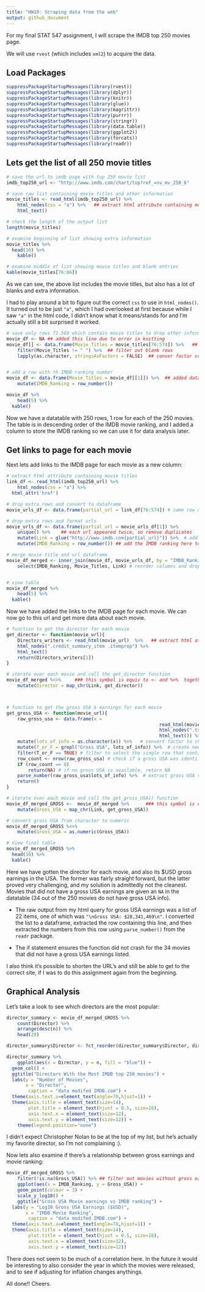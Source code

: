```yaml
---
title: "HW10: Scraping data from the web"
output: github_document
---
```


For my final STAT 547 assignment, I will scrape the IMDB top 250 movies page.

We will use `rvest` (which includes `xml2`) to acquire the data.

## Load Packages

```r
suppressPackageStartupMessages(library(rvest))
suppressPackageStartupMessages(library(dplyr))
suppressPackageStartupMessages(library(knitr))
suppressPackageStartupMessages(library(glue))
suppressPackageStartupMessages(library(magrittr))
suppressPackageStartupMessages(library(purrr))
suppressPackageStartupMessages(library(stringr))
suppressPackageStartupMessages(library(data.table))
suppressPackageStartupMessages(library(ggplot2))
suppressPackageStartupMessages(library(forcats))
suppressPackageStartupMessages(library(readr))
```

## Lets get the list of all 250 movie titles

```r
# save the url to imdb page with top 250 movie list
imdb_top250_url <- "http://www.imdb.com/chart/top?ref_=nv_mv_250_6"

# save raw list containing movie titles and other information
movie_titles <- read_html(imdb_top250_url) %>% 
	html_nodes(css = "a") %>%   ## extract html attribute containing movie titles
	html_text()

# check the length of the output list
length(movie_titles)

# examine beginning of list showing extra information
movie_titles %>% 
  head(10) %>% 
	kable()

# examine middle of list showing movie titles and blank entries
kable(movie_titles[76:86])

```

As we can see, the above list includes the movie titles, but also has a lot of blanks and extra information.

I had to play around a bit to figure out the correct `css` to use in `html_nodes()`. It turned out to be just `"a"`, which I had overlooked at first because while I saw `"a"` in the html code, I didn't know what it means/stands for and I'm actually still a bit surprised it worked.


```r
# save only rows 71-569 which contain movie titles to drop other information 
movie_df <- NA ## added this line due to error in knitting
movie_df[] <- data.frame(Movie_Titles = movie_titles[76:574]) %>%   ## [] keeps output of lapply as a list
	filter(Movie_Titles != " ") %>%  ## filter out blank rows
	lapply(as.character, stringsAsFactors = FALSE)  ## conver factor column to chr


# add a row with th IMDB ranking number
movie_df <- data.frame(Movie_Titles = movie_df[[1]]) %>%  ## added data.frame() due to knitting error
	mutate(IMDB_Ranking = row_number())

movie_df %>% 
	head(5) %>% 
  kable()

```


Now we have a datatable with 250 rows, 1 row for each of the 250 movies. The table is in descending order of the IMDB movie ranking, and I added a column to store the IMDB ranking so we can use it for data analysis later.

## Get links to page for each movie

Next lets add links to the IMDB page for each movie as a new column:


```r


# extract html attribute containing movie titles
link_df <- read_html(imdb_top250_url) %>% 
	html_nodes(css = "a") %>%	
  html_attr('href')

# drop extra rows and convert to dataframe
movie_urls_df <- data.frame(partial_url = link_df[76:574]) # same row numbers as used for movie titles

# drop extra rows and format urls
movie_urls_df <- data.frame(partial_url = movie_urls_df[1]) %>% 
	unique() %>%    ## each url appeared twice, so remove duplicates
	mutate(Link = glue("http://www.imdb.com{partial_url}")) %>%  # add domain to get full url
	mutate(IMDB_Ranking = row_number()) ## add the IMDB ranking here too, so can merge with movie_title dataframe

# merge movie title and url dataframe
movie_df_merged <- inner_join(movie_df, movie_urls_df, by = "IMDB_Ranking") %>% 
	select(IMDB_Ranking, Movie_Titles, Link) # reorder columns and drop partial_url column


# view table
movie_df_merged %>% 
	head(5) %>% 
  kable()

```


Now we have added the links to the IMDB page for each movie. We can now go to this url and get more data about each movie.


```r
# function to get the director for each movie
get_director <- function(movie_url){
	Directors_writers <- read_html(movie_url)  %>%   ## extract html attribute containing movie titles
	html_nodes(".credit_summary_item .itemprop") %>% 	
	html_text()
	return(Directors_writers[1])
}

# iterate over each movie and call the get_director function
movie_df_merged %<>%     ### this symbol is equiv to <- and %>%  together
	mutate(Director = map_chr(Link, get_director))



# function to get the gross USA $ earnings for each movie
get_gross_USA <- function(movie_url){
	raw_gross_usa <- data.frame(x = 
														read_html(movie_url)  %>%
														html_nodes(".txt-block") %>% 	
														html_text()) %>% 
	mutate(lots_of_info = as.character(x)) %>%   # convert factor to character in new column
	mutate(T_or_F = grepl("Gross USA", lots_of_info)) %>%  # create new column to identify with row has the Gross USA value
	filter(T_or_F == TRUE) # filter to select the single row that contain the gross USA earnings
	row_count <- nrow(raw_gross_usa) # check if a gross USA was identified for each movie
	if (row_count == 0)
		return(NA) # if no gross USA is available, return NA
	parse_number(raw_gross_usa$lots_of_info) %>%  # extract gross USA value from a string
	return()
}

# iterate over each movie and call the get_gross_USA() function
movie_df_merged_GROSS <-  movie_df_merged %>%      ### this symbol is equiv to <- and %>%  together
	mutate(Gross_USA = map_chr(Link, get_gross_USA))

# convert gross USA from character to numeric
movie_df_merged_GROSS %<>% 
	mutate(Gross_USA = as.numeric(Gross_USA))

# View final table
movie_df_merged_GROSS %>% 
  head(10) %>% 
  kable()


```

Here we have gotten the director for each movie, and also its $USD gross earnings in the USA. The former was fairly straight forward, but the latter proved very challenging, and my solution is admittedly not the cleanest. Movies that did not have a gross USA earnings are given an `NA` in the datatable (34 out of the 250 movies do not have gross USA info).

- The raw output from my html query for gross USA earnings was a list of 22 items, one of which was `"\nGross USA: $28,341,469\n"`. I converted the list to a dataframe, extracted the row containing this line, and then extracted the numbers from this row using `parse_number()` from the `readr` package.

- The if statement ensures the function did not crash for the 34 movies that did not have a gross USA earnings listed.


I also think it's possible to shorten the URL's and still be able to get to the correct site, if I was to do this assignment again from the beginning.



## Graphical Analysis


Let's take a look to see which directors are the most popular:

```r
director_summary <- movie_df_merged_GROSS %>% 
	count(Director) %>% 
	arrange(desc(n)) %>%
	head(20)

director_summary$Director <- fct_reorder(director_summary$Director, director_summary$n, .desc = TRUE)

director_summary %>% 
	ggplot(aes(x = Director, y = n, fill = "blue")) +
  geom_col() +
  ggtitle("Directors With the Most IMDB top 250 movies") +
  labs(y = "Number of Movies",
       x = "Director",
        caption = "data modifed IMDB.com") +
  theme(axis.text.x=element_text(angle=70,hjust=1)) +
  theme(axis.title = element_text(size=14),
        plot.title = element_text(hjust = 0.5, size=18),
        axis.text.x = element_text(size=12),
        axis.text.y = element_text(size=12)) +
	theme(legend.position="none")

```


I didn't expect Christopher Nolan to be at the top of my list, but he's actually my favorite director, so I'm not complaining :).



Now lets also examine if there's a relationship between gross earnings and movie ranking:

```r
movie_df_merged_GROSS %>% 
	filter(!is.na(Gross_USA)) %>% ## filter out movies without gross earnings info
	ggplot(aes(x = IMDB_Ranking, y = Gross_USA)) +
	geom_point(colour = 3) +
	scale_y_log10() +
	ggtitle("Gross USA Movie earnings vs IMDB ranking") +
  labs(y = "Log10 Gross USA Earnings ($USD)",
       x = "IMDB Movie Ranking",
        caption = "data modifed IMDB.com") +
  theme(axis.text.x=element_text(angle=70,hjust=1)) +
  theme(axis.title = element_text(size=14),
        plot.title = element_text(hjust = 0.5, size=18),
        axis.text.x = element_text(size=12),
        axis.text.y = element_text(size=12))

```


There does not seem to be much of a correlation here. In the future it would be interesting to also consider the year in which the movies were released, and to see if adjusting for inflation changes anythings.


All done!! Cheers.